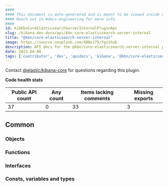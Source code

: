 ```yaml
---
####
#### This document is auto-generated and is meant to be viewed inside our experimental, new docs system.
#### Reach out in #docs-engineering for more info.
####
id: kibKbnCoreElasticsearchServerInternalPluginApi
slug: /kibana-dev-docs/api/kbn-core-elasticsearch-server-internal
title: "@kbn/core-elasticsearch-server-internal"
image: https://source.unsplash.com/400x175/?github
description: API docs for the @kbn/core-elasticsearch-server-internal plugin
date: 2023-04-08
tags: ['contributor', 'dev', 'apidocs', 'kibana', '@kbn/core-elasticsearch-server-internal']
---
```




Contact [@elastic/kibana-core](https://github.com/orgs/elastic/teams/kibana-core) for questions regarding this plugin.

**Code health stats**

| Public API count  | Any count | Items lacking comments | Missing exports |
|-------------------|-----------|------------------------|-----------------|
| 37 | 0 | 33 | 3 |

## Common

### Objects
<DocDefinitionList data={kbnCoreElasticsearchServerInternalObj.common.objects}/>

### Functions
<DocDefinitionList data={kbnCoreElasticsearchServerInternalObj.common.functions}/>

### Interfaces
<DocDefinitionList data={kbnCoreElasticsearchServerInternalObj.common.interfaces}/>

### Consts, variables and types
<DocDefinitionList data={kbnCoreElasticsearchServerInternalObj.common.misc}/>

